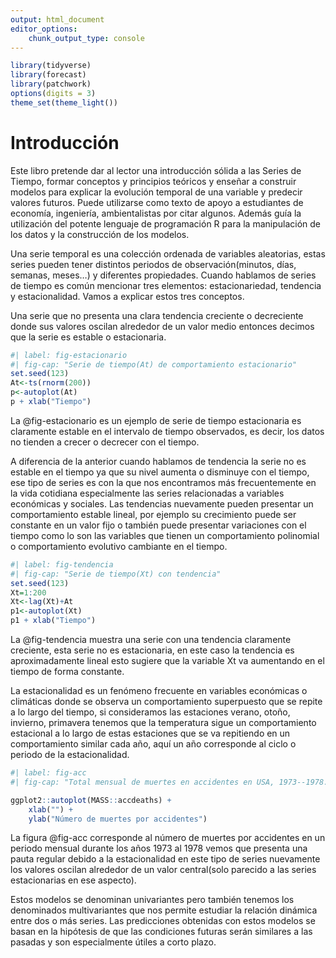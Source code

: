 ---
output: html_document
editor_options:
    chunk_output_type: console
---

```{r echo=FALSE}
library(tidyverse)
library(forecast)
library(patchwork)
options(digits = 3)
theme_set(theme_light())
```

# Introducción

Este libro pretende dar al lector una introducción sólida a las Series de Tiempo, formar conceptos y principios teóricos y enseñar a construir modelos para explicar la evolución temporal de una variable y predecir valores futuros.
Puede utilizarse como texto de apoyo a estudiantes de economía, ingeniería, ambientalistas por citar algunos.
Además guía la utilización del potente lenguaje de programación R para la manipulación de los datos y la construcción de los modelos.

Una serie temporal es una colección ordenada de variables aleatorias, estas series pueden tener distintos periodos de observación(minutos, días, semanas, meses...) y diferentes propiedades.
Cuando hablamos de series de tiempo es común mencionar tres elementos: estacionariedad, tendencia y estacionalidad.
Vamos a explicar estos tres conceptos.

Una serie que no presenta una clara tendencia creciente o decreciente donde sus valores oscilan alrededor de un valor medio entonces decimos que la serie es estable o estacionaria.

```{r echo=FALSE}
#| label: fig-estacionario
#| fig-cap: "Serie de tiempo(At) de comportamiento estacionario"
set.seed(123)
At<-ts(rnorm(200))
p<-autoplot(At)
p + xlab("Tiempo")
```

La @fig-estacionario es un ejemplo de serie de tiempo estacionaria es claramente estable en el intervalo de tiempo observados, es decir, los datos no tienden a crecer o decrecer con el tiempo.

A diferencia de la anterior cuando hablamos de tendencia la serie no es estable en el tiempo ya que su nivel aumenta o disminuye con el tiempo, ese tipo de series es con la que nos encontramos más frecuentemente en la vida cotidiana especialmente las series relacionadas a variables económicas y sociales.
Las tendencias nuevamente pueden presentar un comportamiento estable lineal, por ejemplo su crecimiento puede ser constante en un valor fijo o también puede presentar variaciones con el tiempo como lo son las variables que tienen un comportamiento polinomial o comportamiento evolutivo cambiante en el tiempo.

```{r echo=FALSE}
#| label: fig-tendencia
#| fig-cap: "Serie de tiempo(Xt) con tendencia"
set.seed(123)
Xt=1:200
Xt<-lag(Xt)+At
p1<-autoplot(Xt)
p1 + xlab("Tiempo")
```

La @fig-tendencia muestra una serie con una tendencia claramente creciente, esta serie no es estacionaria, en este caso la tendencia es aproximadamente lineal esto sugiere que la variable Xt va aumentando en el tiempo de forma constante.

La estacionalidad es un fenómeno frecuente en variables económicas o climáticas donde se observa un comportamiento superpuesto que se repite a lo largo del tiempo, si consideramos las estaciones verano, otoño, invierno, primavera tenemos que la temperatura sigue un comportamiento estacional a lo largo de estas estaciones que se va repitiendo en un comportamiento similar cada año, aquí un año corresponde al ciclo o periodo de la estacionalidad.

```{r echo=FALSE}
#| label: fig-acc
#| fig-cap: "Total mensual de muertes en accidentes en USA, 1973--1978."

ggplot2::autoplot(MASS::accdeaths) + 
    xlab("") + 
    ylab("Número de muertes por accidentes")
```

La figura @fig-acc corresponde al número de muertes por accidentes en un periodo mensual durante los años 1973 al 1978 vemos que presenta una pauta regular debido a la estacionalidad en este tipo de series nuevamente los valores oscilan alrededor de un valor central(solo parecido a las series estacionarias en ese aspecto).

Estos modelos se denominan univariantes pero también tenemos los denominados multivariantes que nos permite estudiar la relación dinámica entre dos o más series.
Las predicciones obtenidas con estos modelos se basan en la hipótesis de que las condiciones futuras serán similares a las pasadas y son especialmente útiles a corto plazo.
